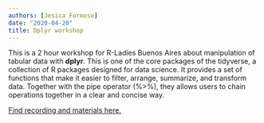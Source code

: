 ```yaml
---
authors: [Jesica Formoso]
date: "2020-04-20"
title: Dplyr workshop
---
```


This is a 2 hour workshop for R-Ladies Buenos Aires about manipulation of tabular data with **dplyr**. This is one of the core packages of the tidyverse, a collection of R packages designed for data science. It provides a set of functions that make it easier to filter, arrange, summarize, and transform data. Together with the pipe operator (%>%), they allows users to chain operations together in a clear and concise way.

[Find recording and materials here.](https://rladiesba.netlify.app/project/charlar7/)
